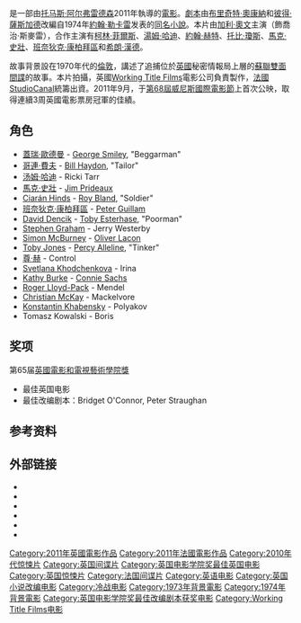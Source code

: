 {{Redirect2|諜影行動|電視劇|諜影行動 (電視劇)}}
{{noteTA
|T=zh-hk:諜網謎蹤; zh-tw:諜影行動; zh-cn:锅匠，裁缝，士兵，间谍 (电影);
|G1=Show
|G2=Movie
|1=zh-hk:諜網謎蹤; zh-tw:諜影行動; zh-cn:锅匠，裁缝，士兵，间谍;
|2=zh-hans:加里·奥德曼; zh-hk:加利·奧文; zh-tw:蓋瑞·歐德曼;
}}
{{Infobox film
| name           = 锅匠，裁缝，士兵，间谍
| original_name = ''Tinker Tailor Soldier Spy''
| tw_name = 諜影行動
| hk_name = 諜網謎蹤
| cn_name = 锅匠，裁缝，士兵，间谍
| image          = Tinker, Tailor, Soldier, Spy Poster.jpg
| image_size     = 220px
| alt            = 
| caption        = 英国海报
| director       = [[Tomas_Alfredson|Tomas Alfredson]]
| producer       = [[Tim_Bevan|Tim Bevan]]<br />[[Eric_Fellner|Eric Fellner]]<br />[[Robyn_Slovo|Robyn Slovo]]
| screenplay     = [[Bridget_O'Connor|Bridget O'Connor]]<br />[[Peter_Straughan|Peter Straughan]]
| based on       = {{Based on|''[[Tinker,_Tailor,_Soldier,_Spy|Tinker, Tailor, Soldier, Spy]]''|[[John_le_Carré|John le Carré]]}}
| starring       = [[Gary_Oldman|Gary Oldman]]<br />[[Colin_Firth|Colin Firth]]<br />[[Tom_Hardy|Tom Hardy]]<br />[[John_Hurt|John Hurt]]<br />[[Toby_Jones|Toby Jones]]<br />[[Mark_Strong|Mark Strong]]<br />[[Benedict_Cumberbatch|Benedict Cumberbatch]]<br />[[Ciarán_Hinds|Ciarán Hinds]]
| music          = [[Alberto_Iglesias|Alberto Iglesias]]
| cinematography = [[Hoyte_van_Hoytema|Hoyte van Hoytema]]
| editing        = Dino Jonsäter
| studio         = {{ubl|[[StudioCanal|StudioCanal]]|[[Working_Title_Films|Working Title Films]]|Karla Films|Paradis Films|Kinowelt|Filmproduktion|[[Canal+|Canal+]]|Ciné+}}
| distributor    = [[StudioCanal_UK|StudioCanal UK]] {{small|(英国)}}<br>[[StudioCanal|StudioCanal]] {{small|(法国)}}
| released       = {{Film date|df=y|2011|9|5|[[第68届威尼斯国际电影节|威尼斯影展]]|2012|3|15|香港<ref>{{cite web |url=http://movie.now.com/home/movie?id=Tinkertailorsoldierspy |title=存档副本 |accessdate=2012年5月31日 |deadurl=yes |archiveurl=https://web.archive.org/web/20120310062112/http://movie.now.com/home/movie?id=Tinkertailorsoldierspy |archivedate=2012年3月10日 |df= }}</ref>|2012|3|30|臺灣<ref>[http://app.atmovies.com.tw/movie/ften81340800/ 諜影行動 Tinker, Tailor, Soldier, Spy] {{webarchive|url=https://web.archive.org/web/20141113094344/http://app.atmovies.com.tw/movie/ften81340800/ |date=2014-11-13 }} - @movies[[開眼電影網|開眼電影網]]</ref>}}
| runtime        = 127分钟
| country        = 英国<br />法国
| language       = 英语
| budget         =  $2100万<!--the sources are in $, please do not convert to £ before finding another source-->
| gross          =  $44,273,450  <ref>{{Cite web |url=http://boxofficemojo.com/movies/?id=tinkertailorsoldierspy.htm |title=存档副本 |access-date=2012-01-19 |archive-date=2016-04-16 |archive-url=https://web.archive.org/web/20160416212608/http://www.boxofficemojo.com/movies/?id=tinkertailorsoldierspy.htm |dead-url=no }}</ref>	 
}}
{{作品名稱|name=''Tinker Tailor Soldier Spy''|hk=諜網謎蹤|tw=諜影行動|cn=锅匠，裁缝，士兵，间谍}}是一部由[[托马斯·阿尔弗雷德森|托马斯·阿尔弗雷德森]]2011年執導的[[電影|電影]]。[[劇本|劇本]]由[[布里奇特·奧康納|布里奇特·奧康納]]和[[彼得·薩斯加德|彼得·薩斯加德]]改編自1974年[[約翰·勒卡雷|約翰·勒卡雷]]发表的[[鍋匠_裁縫_士兵_間諜_(小說)|同名小說]]。本片由[[加利·奧文|加利·奧文]]主演（飾喬治·斯麥雷），合作主演有[[柯林·菲爾斯|柯林·菲爾斯]]、[[湯姆·哈迪|湯姆·哈迪]]、[[約翰·赫特|約翰·赫特]]、[[托比·瓊斯|托比·瓊斯]]、[[馬克·史壯|馬克·史壯]]、[[班奈狄克·康柏拜區|班奈狄克·康柏拜區]]和[[希朗·漢德|希朗·漢德]]。

故事背景設在1970年代的[[倫敦|倫敦]]，講述了追捕位於[[英國|英國]]秘密情報局上層的[[蘇聯|蘇聯]][[雙面間諜|雙面間諜]]的故事。本片拍攝，英國[[Working_Title_Films|Working Title Films]]電影公司負責製作，[[法國|法國]][[StudioCanal|StudioCanal]]統籌出資。2011年9月，于[[第68屆威尼斯國際電影節|第68屆威尼斯國際電影節]]上首次公映，取得連續3周英國電影票房冠軍的佳績。

==角色==
{{Div col}}
* [[蓋瑞·歐德曼|蓋瑞·歐德曼]] - [[George_Smiley|George Smiley]], "Beggarman"
* [[哥連·費夫|哥連·費夫]] - [[Bill_Haydon|Bill Haydon]], "Tailor"
* [[汤姆·哈迪|汤姆·哈迪]] - Ricki Tarr
* [[馬克·史壯|馬克·史壯]] - [[Jim_Prideaux|Jim Prideaux]]
* [[Ciarán_Hinds|Ciarán Hinds]] - [[Roy_Bland|Roy Bland]], "Soldier"
* [[班奈狄克·康柏拜區|班奈狄克·康柏拜區]] - [[Peter_Guillam|Peter Guillam]]
* [[David_Dencik|David Dencik]] - [[Toby_Esterhase|Toby Esterhase]], "Poorman"
* [[Stephen_Graham_(actor)|Stephen Graham]] - Jerry Westerby
* [[Simon_McBurney|Simon McBurney]] - [[Oliver_Lacon|Oliver Lacon]]
* [[Toby_Jones|Toby Jones]] - [[Percy_Alleline|Percy Alleline]], "Tinker"
* [[尊·赫|尊·赫]] - Control
* [[Svetlana_Khodchenkova|Svetlana Khodchenkova]] - Irina
* [[Kathy_Burke|Kathy Burke]] - [[Connie_Sachs|Connie Sachs]]
* [[Roger_Lloyd-Pack|Roger Lloyd-Pack]] - Mendel
* [[Christian_McKay|Christian McKay]] - Mackelvore
* [[Konstantin_Khabensky|Konstantin Khabensky]] - Polyakov
* Tomasz Kowalski - Boris
{{Div col end}}

== 奖项 ==
第65届[[英國電影和電視藝術學院獎|英國電影和電視藝術學院獎]]
*最佳英国电影
*最佳改编剧本：Bridget O'Connor, Peter Straughan

==参考资料==
{{Reflist}}

== 外部链接 ==
{{Commons Category|Tinker Tailor Soldier Spy (film)}}
* {{Official website|http://www.tinker-tailor-soldier-spy.com/}}
* {{IMDb title|1340800}}
* {{Rotten Tomatoes|tinker_tailor_soldier_spy}}
* {{douban}}
* {{allrovi movie|541467}}
* {{metacritic film|tinker-tailor-soldier-spy}}

{{英国电影学院奖最佳英国电影}}
{{DEFAULTSORT:Tinker Tailor Soldier Spy }}
[[Category:2011年英國電影作品|Category:2011年英國電影作品]]
[[Category:2011年法國電影作品|Category:2011年法國電影作品]]
[[Category:2010年代惊悚片|Category:2010年代惊悚片]]
[[Category:英国间谍片|Category:英国间谍片]]
[[Category:英国电影学院奖最佳英国电影|Category:英国电影学院奖最佳英国电影]]
[[Category:英国惊悚片|Category:英国惊悚片]]
[[Category:法国间谍片|Category:法国间谍片]]
[[Category:英语电影|Category:英语电影]]
[[Category:英国小说改编电影|Category:英国小说改编电影]]
[[Category:冷战电影|Category:冷战电影]]
[[Category:1973年背景電影|Category:1973年背景電影]]
[[Category:1974年背景電影|Category:1974年背景電影]]
[[Category:英国电影学院奖最佳改编剧本获奖电影|Category:英国电影学院奖最佳改编剧本获奖电影]]
[[Category:Working_Title_Films电影|Category:Working Title Films电影]]
